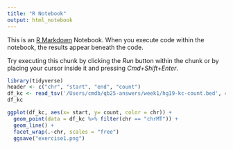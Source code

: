 ```yaml
---
title: "R Notebook"
output: html_notebook
---
```


This is an [R Markdown](http://rmarkdown.rstudio.com) Notebook. When you execute code within the notebook, the results appear beneath the code. 

Try executing this chunk by clicking the *Run* button within the chunk or by placing your cursor inside it and pressing *Cmd+Shift+Enter*. 

```r
library(tidyverse)
header <- c("chr", "start", "end", "count")
df_kc <- read_tsv('/Users/cmdb/qb25-answers/week1/hg19-kc-count.bed', col_names = header)
df_kc
```
```r
ggplot(df_kc, aes(x= start, y= count, color = chr)) +
  geom_point(data = df_kc %>% filter(chr == "chrMT")) +
  geom_line() +
  facet_wrap(.~chr, scales = "free")
  ggsave("exercise1.png")
```

